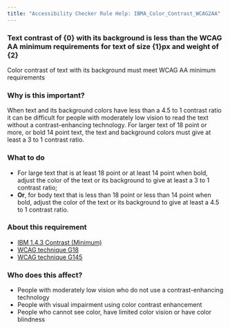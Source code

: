 ```yaml
---
title: "Accessibility Checker Rule Help: IBMA_Color_Contrast_WCAG2AA"
---
```


<div className="toolHelp">
<Row>
<Column colLg={16} colMd={8} colSm={4} className="toolHead">

### Text contrast of {0} with its background is less than the WCAG AA minimum requirements for text of size {1}px and weight of {2}

<div id="locLevel"></div>

Color contrast of text with its background must meet WCAG AA minimum requirements

</Column>
</Row>
<Row>
<Column colLg={11} colMd={5} colSm={4} className="toolMain">

### Why is this important?

When text and its background colors have less than a 4.5 to 1 contrast ratio it can be difficult for people with moderately low vision to read the text without a contrast-enhancing technology. For larger text of 18 point or more, or bold 14 point text, the text and background colors must give at least a 3 to 1 contrast ratio.

<div id="locSnippet"></div>

### What to do

 * For large text that is at least 18 point or at least 14 point when bold, adjust the color of the text or its background to give at least a 3 to 1 contrast ratio;
 * **Or**, for body text that is less than 18 point or less than 14 point when bold, adjust the color of the text or its background to give at least a 4.5 to 1 contrast ratio.

</Column>
<Column colLg={5} colMd={3} colSm={4} className="toolLeft">

### About this requirement

* [IBM 1.4.3 Contrast (Minimum)](https://www.ibm.com/able/requirements/requirements/#1_4_3)
* [WCAG technique G18](https://www.w3.org/WAI/WCAG21/Techniques/general/G18)
* [WCAG technique G145](https://www.w3.org/WAI/WCAG21/Techniques/general/G145)

### Who does this affect?

 * People with moderately low vision who do not use a contrast-enhancing technology
 * People with visual impairment using color contrast enhancement
 * People who cannot see color, have limited color vision or have color blindness

</Column>
</Row>
</div>


